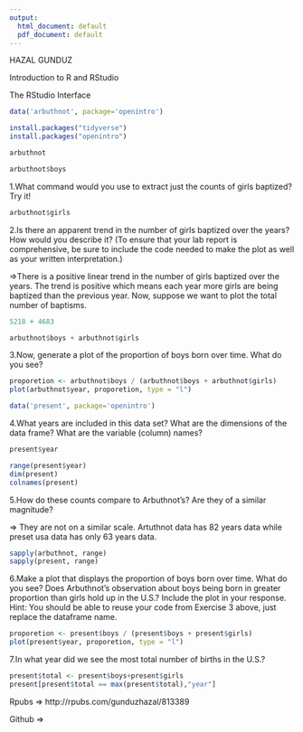 ```yaml
---
output:
  html_document: default
  pdf_document: default
---
```



HAZAL GUNDUZ

Introduction to R and RStudio

The RStudio Interface

```r
data('arbuthnot', package='openintro')
```

```r
install.packages("tidyverse")
install.packages("openintro")
```


```r
arbuthnot
```

```r
arbuthnot$boys
```
1.What command would you use to extract just the counts of girls baptized? Try it!

```r
arbuthnot$girls
```

2.Is there an apparent trend in the number of girls baptized over the years? How would you describe it? (To ensure that your lab report is comprehensive, be sure to include the code needed to make the plot as well as your written interpretation.)

=>There is a positive linear trend in the number of girls baptized over the years. The trend is positive which means each year more girls are being baptized than the previous year. Now, suppose we want to plot the total number of baptisms.

```r
5218 + 4683
```

```r
arbuthnot$boys + arbuthnot$girls
```

3.Now, generate a plot of the proportion of boys born over time. What do you see?

```r
proporetion <- arbuthnot$boys / (arbuthnot$boys + arbuthnot$girls)
plot(arbuthnot$year, proporetion, type = "l")
```


```r
data('present', package='openintro')
```

4.What years are included in this data set? What are the dimensions of the data frame? What are the variable (column) names?

```r
present$year
```

```r
range(present$year)
dim(present)
colnames(present)
```
5.How do these counts compare to Arbuthnot’s? Are they of a similar magnitude?

=> They are not on a similar scale. Artuthnot data has 82 years data while preset usa data has only 63 years data.

```r
sapply(arbuthnot, range)
sapply(present, range)
```

6.Make a plot that displays the proportion of boys born over time. What do you see? Does Arbuthnot’s observation about boys being born in greater proportion than girls hold up in the U.S.? Include the plot in your response. Hint: You should be able to reuse your code from Exercise 3 above, just replace the dataframe name.

```r
proporetion <- present$boys / (present$boys + present$girls)
plot(present$year, proporetion, type = "l")
```

7.In what year did we see the most total number of births in the U.S.?

```r
present$total <- present$boys+present$girls
present[present$total == max(present$total),"year"]
```

Rpubs => http://rpubs.com/gunduzhazal/813389

Github => 




